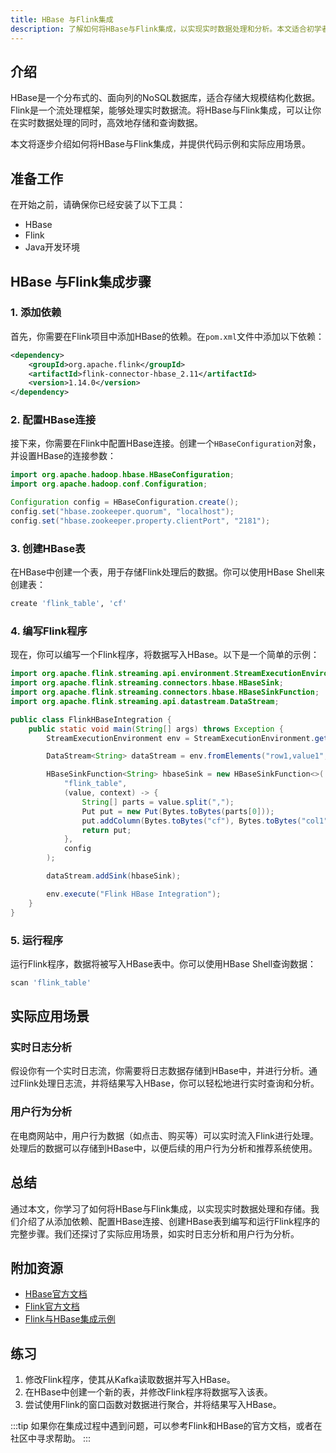 ```yaml
---
title: HBase 与Flink集成
description: 了解如何将HBase与Flink集成，以实现实时数据处理和分析。本文适合初学者，包含详细的步骤、代码示例和实际应用场景。
---
```


## 介绍

HBase是一个分布式的、面向列的NoSQL数据库，适合存储大规模结构化数据。Flink是一个流处理框架，能够处理实时数据流。将HBase与Flink集成，可以让你在实时数据处理的同时，高效地存储和查询数据。

本文将逐步介绍如何将HBase与Flink集成，并提供代码示例和实际应用场景。

## 准备工作

在开始之前，请确保你已经安装了以下工具：

- HBase
- Flink
- Java开发环境

## HBase 与Flink集成步骤

### 1. 添加依赖

首先，你需要在Flink项目中添加HBase的依赖。在`pom.xml`文件中添加以下依赖：

```xml
<dependency>
    <groupId>org.apache.flink</groupId>
    <artifactId>flink-connector-hbase_2.11</artifactId>
    <version>1.14.0</version>
</dependency>
```

### 2. 配置HBase连接

接下来，你需要在Flink中配置HBase连接。创建一个`HBaseConfiguration`对象，并设置HBase的连接参数：

```java
import org.apache.hadoop.hbase.HBaseConfiguration;
import org.apache.hadoop.conf.Configuration;

Configuration config = HBaseConfiguration.create();
config.set("hbase.zookeeper.quorum", "localhost");
config.set("hbase.zookeeper.property.clientPort", "2181");
```

### 3. 创建HBase表

在HBase中创建一个表，用于存储Flink处理后的数据。你可以使用HBase Shell来创建表：

```bash
create 'flink_table', 'cf'
```

### 4. 编写Flink程序

现在，你可以编写一个Flink程序，将数据写入HBase。以下是一个简单的示例：

```java
import org.apache.flink.streaming.api.environment.StreamExecutionEnvironment;
import org.apache.flink.streaming.connectors.hbase.HBaseSink;
import org.apache.flink.streaming.connectors.hbase.HBaseSinkFunction;
import org.apache.flink.streaming.api.datastream.DataStream;

public class FlinkHBaseIntegration {
    public static void main(String[] args) throws Exception {
        StreamExecutionEnvironment env = StreamExecutionEnvironment.getExecutionEnvironment();

        DataStream<String> dataStream = env.fromElements("row1,value1", "row2,value2");

        HBaseSinkFunction<String> hbaseSink = new HBaseSinkFunction<>(
            "flink_table",
            (value, context) -> {
                String[] parts = value.split(",");
                Put put = new Put(Bytes.toBytes(parts[0]));
                put.addColumn(Bytes.toBytes("cf"), Bytes.toBytes("col1"), Bytes.toBytes(parts[1]));
                return put;
            },
            config
        );

        dataStream.addSink(hbaseSink);

        env.execute("Flink HBase Integration");
    }
}
```

### 5. 运行程序

运行Flink程序，数据将被写入HBase表中。你可以使用HBase Shell查询数据：

```bash
scan 'flink_table'
```

## 实际应用场景

### 实时日志分析

假设你有一个实时日志流，你需要将日志数据存储到HBase中，并进行分析。通过Flink处理日志流，并将结果写入HBase，你可以轻松地进行实时查询和分析。

### 用户行为分析

在电商网站中，用户行为数据（如点击、购买等）可以实时流入Flink进行处理。处理后的数据可以存储到HBase中，以便后续的用户行为分析和推荐系统使用。

## 总结

通过本文，你学习了如何将HBase与Flink集成，以实现实时数据处理和存储。我们介绍了从添加依赖、配置HBase连接、创建HBase表到编写和运行Flink程序的完整步骤。我们还探讨了实际应用场景，如实时日志分析和用户行为分析。

## 附加资源

- [HBase官方文档](https://hbase.apache.org/)
- [Flink官方文档](https://flink.apache.org/)
- [Flink与HBase集成示例](https://github.com/apache/flink/tree/master/flink-connectors/flink-connector-hbase)

## 练习

1. 修改Flink程序，使其从Kafka读取数据并写入HBase。
2. 在HBase中创建一个新的表，并修改Flink程序将数据写入该表。
3. 尝试使用Flink的窗口函数对数据进行聚合，并将结果写入HBase。

:::tip
如果你在集成过程中遇到问题，可以参考Flink和HBase的官方文档，或者在社区中寻求帮助。
:::